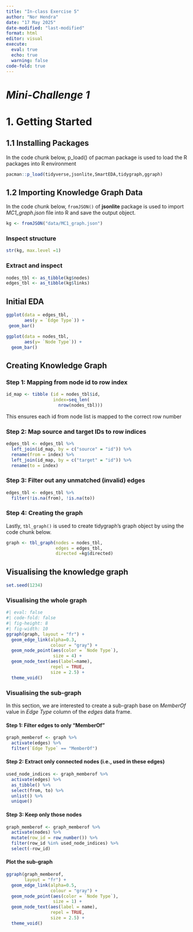 ```yaml
---
title: "In-class Exercise 5"
author: "Nor Hendra"
date: "17 May 2025"
date-modified: "last-modified"
format: html
editor: visual
execute:
  eval: true
  echo: true
  warning: false
code-fold: true
---
```


# *Mini-Challenge 1*
# 1. Getting Started
## 1.1 Installing Packages

In the code chunk below, p_load() of pacman package is used to load the R packages into R environment
```r
pacman::p_load(tidyverse,jsonlite,SmartEDA,tidygraph,ggraph)
```

## 1.2 Importing Knowledge Graph Data

In the code chunk below, `fromJSON()` of **jsonlite** package is used to import *MC1_graph.json* file into R and save the output object.

```r
kg <- fromJSON("data/MC1_graph.json")
```

### Inspect structure
```r
str(kg, max.level =1)
```
### Extract and inspect
```r
nodes_tbl <- as_tibble(kg$nodes)
edges_tbl <- as_tibble(kg$links)
```

## Initial EDA
```r
ggplot(data = edges_tbl,
       aes(y = `Edge Type`)) +
 geom_bar()
```
```r
ggplot(data = nodes_tbl,
       aes(y= `Node Type`)) +
  geom_bar()
```

## Creating Knowledge Graph

### Step 1: Mapping from node id to row index

```r
id_map <- tibble (id = nodes_tbl$id,
                  index=seq_len(
                    nrow(nodes_tbl)))
```

This ensures each id from node list is mapped to the correct row number

### Step 2: Map source and target IDs to row indices

```r
edges_tbl <- edges_tbl %>%
  left_join(id_map, by = c("source" = "id")) %>%
  rename(from = index) %>%
  left_join(id_map, by = c("target" = "id")) %>%
  rename(to = index)
```

### Step 3: Filter out any unmatched (invalid) edges

```r
edges_tbl <- edges_tbl %>%
  filter(!is.na(from), !is.na(to))
```

### Step 4: Creating the graph

Lastly, `tbl_graph()` is used to create tidygraph's graph object by using the code chunk below.
```r
graph <- tbl_graph(nodes = nodes_tbl,
                   edges = edges_tbl,
                   directed =kg$directed)
```
## Visualising the knowledge graph
```r
set.seed(1234)
```

### Visualising the whole graph
```r
#| eval: false
#| code-fold: false
#| fig-height: 8
#| fig-width: 10
ggraph(graph, layout = "fr") +
  geom_edge_link(alpha=0.3,
                 colour = "gray") +
  geom_node_point(aes(color = `Node Type`),
                  size = 4) +
  geom_node_text(aes(label=name),
                 repel = TRUE,
                 size = 2.5) +
  theme_void()
```

### Visualising the sub-graph
In this section, we are interested to create a sub-graph base on *MemberOf* value in *Edge Type*  column of the *edges* data frame. 

#### Step 1: Filter edges to only "MemberOf"
```r
graph_memberof <- graph %>%
  activate(edges) %>%
  filter(`Edge Type` == "MemberOf")
```

#### Step 2: Extract only connected nodes (i.e., used in these edges)
```r
used_node_indices <- graph_memberof %>%
  activate(edges) %>%
  as_tibble() %>%
  select(from, to) %>%
  unlist() %>%
  unique()
```

#### Step 3: Keep only those nodes
```r
graph_memberof <- graph_memberof %>%
  activate(nodes) %>%
  mutate(row_id = row_number()) %>%
  filter(row_id %in% used_node_indices) %>%
  select(-row_id)
```

#### Plot the sub-graph
```r
ggraph(graph_memberof, 
       layout = "fr") +
  geom_edge_link(alpha=0.5,
                 colour = "gray") +
  geom_node_point(aes(color = `Node Type`),
                  size = 1) +
  geom_node_text(aes(label = name),
                 repel = TRUE,
                 size = 2.5) +
  theme_void()
```





